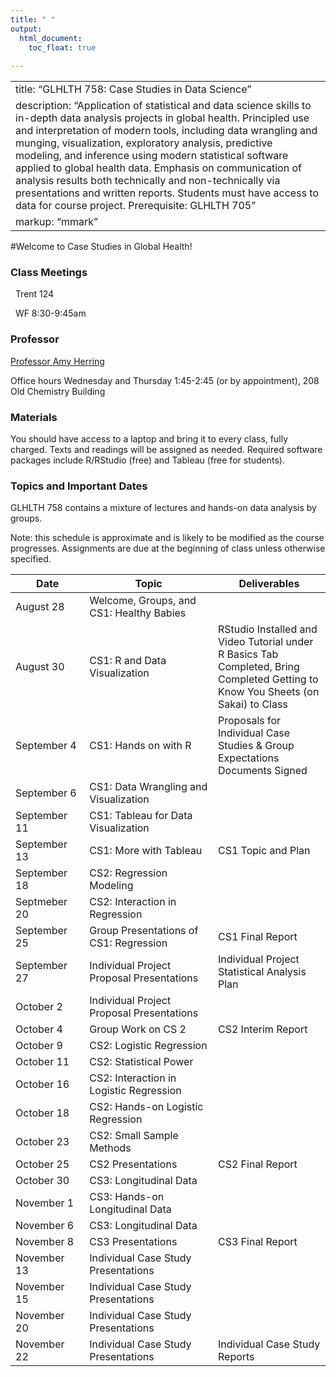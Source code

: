 ```yaml
---
title: " "
output: 
  html_document:
    toc_float: true
  
---
```





---
title: "GLHLTH 758: Case Studies in Data Science"
description: "Application of statistical and data science skills to in-depth data analysis projects in global health. Principled use and interpretation of modern tools, including data wrangling and munging, visualization, exploratory analysis, predictive modeling, and inference using modern statistical software applied to global health data. Emphasis on communication of analysis results both technically and non-technically via presentations and written reports. Students must have access to data for course project. Prerequisite: GLHLTH 705"
markup: "mmark"
---

#Welcome to Case Studies in Global Health!

### Class Meetings

<font color="#6CA0DC"><i class="fas fa-university fa-lg"></i></font> &nbsp; Trent 124 

<font color="#6CA0DC"><i class="fas fa-calendar-alt fa-lg"></i></font> &nbsp; WF 8:30-9:45am


### Professor

| [Professor Amy Herring](https://stat.duke.edu/people/amy-h-herring)  <a href="mailto:amy.herring@duke.edu" title="email"><i class="fa fa-envelope"></i></a> &nbsp; 

Office hours Wednesday and Thursday 1:45-2:45 (or by appointment), 208 Old Chemistry Building

### Materials

You should have access to a laptop and bring it to every class, fully charged. Texts and readings will be assigned as needed. Required software packages include R/RStudio (free) and Tableau (free for students).


### Topics and Important Dates
GLHLTH 758 contains a mixture of lectures and hands-on data analysis by groups.

Note: this schedule is approximate and is likely to be modified as the course progresses. Assignments are due at the beginning of class unless otherwise specified.

|Date           |Topic                      |Deliverables     |
| ----------    | -----------------         | --------------- |
| August 28     | Welcome, Groups, and CS1: Healthy Babies      |       |
| August 30     | CS1: R and Data Visualization    |     RStudio Installed and Video Tutorial under R Basics Tab Completed, Bring Completed Getting to Know You Sheets (on Sakai) to Class            |
| September 4   | CS1: Hands on with R  | Proposals for Individual Case Studies & Group Expectations Documents Signed |
| September 6   | CS1: Data Wrangling and Visualization | |
| September 11  | CS1: Tableau for Data Visualization | |
| September 13  | CS1: More with Tableau | CS1 Topic and Plan |
| September 18  | CS2: Regression Modeling | |
| Septmeber 20  | CS2: Interaction in Regression | |
| September 25  | Group Presentations of CS1: Regression | CS1 Final Report|
| September 27  | Individual Project Proposal Presentations | Individual Project Statistical Analysis Plan |
| October 2     | Individual Project Proposal Presentations |   | 
| October 4     | Group Work on CS 2 | CS2 Interim Report |
| October 9    | CS2: Logistic Regression | |
| October 11    | CS2: Statistical Power |  |
| October 16    | CS2: Interaction in Logistic Regression |   |
| October 18    | CS2: Hands-on Logistic Regression | |
| October 23    | CS2: Small Sample Methods |   |
| October 25    | CS2 Presentations  |  CS2 Final Report | 
| October 30    | CS3: Longitudinal Data |   |
| November 1    | CS3: Hands-on Longitudinal Data | |
| November 6    | CS3: Longitudinal Data |  |
| November 8    | CS3 Presentations | CS3 Final Report |
| November 13   | Individual Case Study Presentations |   |
| November 15   | Individual Case Study Presentations |  |
| November 20 | Individual Case Study Presentations | |
| November 22 | Individual Case Study Presentations | Individual Case Study Reports |



